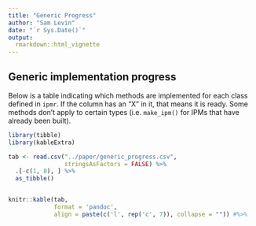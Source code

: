 ```yaml
---
title: "Generic Progress"
author: "Sam Levin"
date: "`r Sys.Date()`"
output:
  rmarkdown::html_vignette
---
```


## Generic implementation progress 

Below is a table indicating which methods are implemented for each class defined in `ipmr`. If the column has an "X" in it, that means it is ready. Some methods don't apply to certain types (i.e. `make_ipm()` for IPMs that have already been built).


```r

library(tibble)
library(kableExtra)

tab <- read.csv("../paper/generic_progress.csv",
                stringsAsFactors = FALSE) %>%
  .[-c(1, 8), ] %>% 
  as_tibble()


knitr::kable(tab,
             format = 'pandoc',
             align = paste(c('l', rep('c', 7)), collapse = "")) #%>%


```
